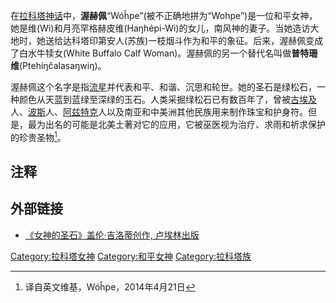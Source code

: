 在[[拉科塔神话|拉科塔神话]]中，'''渥赫佩'''“Wóȟpe”(被不正确地拼为“Wohpe”)是一位和平女神，她是维(Wi)和月亮罕格赫皮维(Haŋhépi-Wi)的女儿，南风神的妻子。当她造访大地时，她送给达科塔印第安人(苏族)一枝烟斗作为和平的象征。后来，渥赫佩变成了白水牛犊女(White Buffalo Calf Woman)。渥赫佩的另一个替代名叫做'''普特珊维'''(Ptehíŋčalasaŋwiŋ)。

渥赫佩这个名字是指[[流星|流星]]并代表和平、和谐、沉思和轮世。她的圣石是绿松石，一种颜色从天蓝到蓝绿至深绿的玉石。人类采掘绿松石已有数百年了，曾被[[古埃及|古埃及]]人、[[波斯|波斯]]人、[[阿兹特克|阿兹特克]]人以及南亚和中美洲其他民族用来制作珠宝和护身符。但是，最为出名的可能是北美土著对它的应用，它被巫医视为治疗、求雨和祈求保护的珍贵圣物<ref>译自英文维基，Wóȟpe，2014年4月21日</ref>。

==注释==
{{reflist}} 

==外部链接==
* [http://books.google.si/books?id=if0MgexJe4wC&pg=PA80&lpg=PA80&dq=lakota+godess+whope&source=web&ots=TSQqBJc3rP&sig=8MrDR440DHT1Uru8_R-W9PSzNA8&hl=sl&sa=X&oi=book_result&resnum=5&ct=result#PPA80,M1 《女神的圣石》盖伦·吉洛蒂创作, 卢埃林出版] {{Wayback|url=http://books.google.si/books?id=if0MgexJe4wC&pg=PA80&lpg=PA80&dq=lakota+godess+whope&source=web&ots=TSQqBJc3rP&sig=8MrDR440DHT1Uru8_R-W9PSzNA8&hl=sl&sa=X&oi=book_result&resnum=5&ct=result#PPA80,M1 |date=20120219101313 }} 


[[Category:拉科塔女神|Category:拉科塔女神]]
[[Category:和平女神|Category:和平女神]]
[[Category:拉科塔族|Category:拉科塔族]]